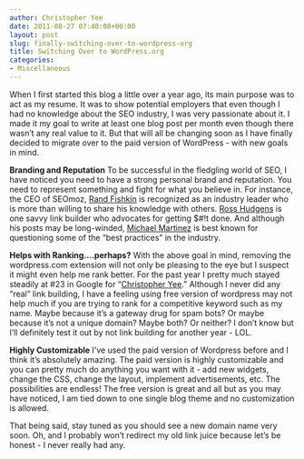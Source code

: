 ```yaml
---
author: Christopher Yee
date: 2011-08-27 07:40:08+00:00
layout: post
slug: finally-switching-over-to-wordpress-org
title: Switching Over to WordPress.org
categories:
- Miscellaneous
---
```


When I first started this blog a little over a year ago, its main purpose was to act as my resume. It was to show potential employers that even though I had no knowledge about the SEO industry, I was very passionate about it. I made it my goal to write at least one blog post per month even though there wasn't any real value to it. But that will all be changing soon as I have finally decided to migrate over to the paid version of WordPress - with new goals in mind.



**Branding and Reputation**
To be successful in the fledgling world of SEO, I have noticed you need to have a strong personal brand and reputation. You need to represent something and fight for what you believe in. For instance, the CEO of SEOmoz, [Rand Fishkin](http://randfishkin.com/blog/) is recognized as an industry leader who is more than willing to share his knowledge with others. [Ross Hudgens](http://www.rosshudgens.com/) is one savvy link builder who advocates for getting $#!t done. And although his posts may be long-winded, [Michael Martinez](http://www.seo-theory.com/) is best known for questioning some of the "best practices" in the industry.

**Helps with Ranking....perhaps?**
With the above goal in mind, removing the wordpress.com extension will not only be pleasing to the eye but I suspect it might even help me rank better. For the past year I pretty much stayed steadily at #23 in Google for "[Christopher Yee](http://www.christopheryee.org)." Although I never did any "real" link building, I have a feeling using free version of wordpress may not help much if you are trying to rank for a competitive keyword such as my name. Maybe because it's a gateway drug for spam bots? Or maybe because it's not a unique domain? Maybe both? Or neither? I don't know but I'll definitely test it out by not link building for another year - LOL.

**Highly Customizable**
I've used the paid version of Wordpress before and I think it's absolutely amazing. The paid version is highly customizable and you can pretty much do anything you want with it - add new widgets, change the CSS, change the layout, implement advertisements, etc. The possibilities are endless! The free version is great and all but as you may have noticed, I am tied down to one single blog theme and no customization is allowed.

That being said, stay tuned as you should see a new domain name very soon. Oh, and I probably won't redirect my old link juice because let's be honest - I never really had any.
